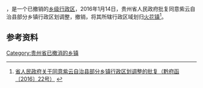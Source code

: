 '''{{PAGENAMEBASE}}'''，是{{PRC admin/fullname|52/04/25}}一个已撤销的[[乡级行政区|乡级行政区]]，2016年1月14日，贵州省人民政府批复同意紫云自治县部分乡镇行政区划调整，撤销{{PAGENAMEBASE}}，将其所辖行政区域划归[[火花镇|火花镇]]<ref>[http://www.gzgov.gov.cn/xxgk/zfxxgkpt/szfxxgkml/201601/t20160126_369678.html 省人民政府关于同意紫云自治县部分乡镇行政区划调整的批复（黔府函〔2016〕22号）] {{webarchive|url=https://web.archive.org/web/20170904154428/http://www.gzgov.gov.cn/xxgk/zfxxgkpt/szfxxgkml/201601/t20160126_369678.html |date=2017-09-04 }}</ref>。

== 参考资料 ==

{{reflist}}

{{行政区划小作品}}

[[Category:贵州省已撤消的乡镇|Category:贵州省已撤消的乡镇]]